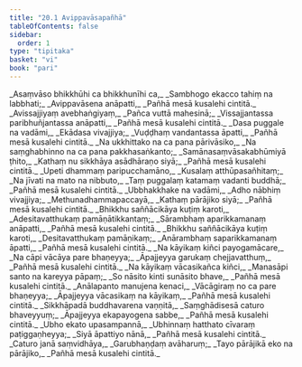 ```yaml
---
title: "20.1 Avippavāsapañhā"
tableOfContents: false
sidebar:
  order: 1
type: "tipitaka"
basket: "vi"
book: "pari"
---
```



<DynamicBreadcrumb />

<Division number="479" book="pari" bookNo="5" page="373">

<Paragraph number="2342" type="verses" book="pari">
_Asaṃvāso bhikkhūhi ca bhikkhunīhi ca,_  
_Sambhogo ekacco tahiṃ na labbhati;_  
_Avippavāsena anāpatti,_  
_Pañhā mesā kusalehi cintitā._  

</Paragraph>

<Paragraph number="2343" type="verses" book="pari">
_Avissajjiyaṃ avebhaṅgiyaṃ,_  
_Pañca vuttā mahesinā;_  
_Vissajjantassa paribhuñjantassa anāpatti,_  
_Pañhā mesā kusalehi cintitā._  

</Paragraph>

<Paragraph number="2344" type="verses" book="pari">
_Dasa puggale na vadāmi,_  
_Ekādasa vivajjiya;_  
_Vuḍḍhaṃ vandantassa āpatti,_  
_Pañhā mesā kusalehi cintitā._  

</Paragraph>

<Paragraph number="2345" type="verses" book="pari">
_Na ukkhittako na ca pana pārivāsiko,_  
_Na saṃghabhinno na ca pana pakkhasaṅkanto;_  
_Samānasaṃvāsakabhūmiyā ṭhito,_  
_Kathaṃ nu sikkhāya asādhāraṇo siyā;_  
_Pañhā mesā kusalehi cintitā._  

</Paragraph>

<Paragraph number="2346" type="verses" book="pari">
_Upeti dhammaṃ paripucchamāno,_  
_Kusalaṃ atthūpasañhitaṃ;_  
_Na jīvati na mato na nibbuto,_  
_Taṃ puggalaṃ katamaṃ vadanti buddhā;_  
_Pañhā mesā kusalehi cintitā._  

</Paragraph>

<Paragraph number="2347" type="verses" book="pari">
_Ubbhakkhake na vadāmi,_  
_Adho nābhiṃ vivajjiya;_  
_Methunadhammapaccayā,_  
_Kathaṃ pārājiko siyā;_  
_Pañhā mesā kusalehi cintitā._  

</Paragraph>

<Paragraph number="2348" type="verses" book="pari">
_Bhikkhu saññācikāya kuṭiṃ karoti,_  
_Adesitavatthukaṃ pamāṇātikkantaṃ;_  
_Sārambhaṃ aparikkamanaṃ anāpatti,_  
_Pañhā mesā kusalehi cintitā._  

</Paragraph>

<Paragraph number="2349" type="verses" book="pari">
_Bhikkhu saññācikāya kuṭiṃ karoti,_  
_Desitavatthukaṃ pamāṇikaṃ;_  
_Anārambhaṃ saparikkamanaṃ āpatti,_  
_Pañhā mesā kusalehi cintitā._  

</Paragraph>

<Paragraph number="2350" type="verses" book="pari">
_Na kāyikaṃ kiñci payogamācare,_  
_Na cāpi vācāya pare bhaṇeyya;_  
_Āpajjeyya garukaṃ chejjavatthuṃ,_  
_Pañhā mesā kusalehi cintitā._  

</Paragraph>

<Paragraph number="2351" type="verses" book="pari">
_Na kāyikaṃ vācasikañca kiñci,_  
_Manasāpi santo na kareyya pāpaṃ;_  
_So nāsito kinti sunāsito bhave,_  
_Pañhā mesā kusalehi cintitā._  

</Paragraph>

<Paragraph number="2352" type="verses" book="pari">
_Anālapanto manujena kenaci,_  
_Vācāgiraṃ no ca pare bhaṇeyya;_  
_Āpajjeyya vācasikaṃ na kāyikaṃ,_  
_Pañhā mesā kusalehi cintitā._  

</Paragraph>

<Paragraph number="2353" type="verses" book="pari">
_Sikkhāpadā buddhavarena vaṇṇitā,_  
_Saṃghādisesā caturo bhaveyyuṃ;_  
_Āpajjeyya ekapayogena sabbe,_  
_Pañhā mesā kusalehi cintitā._  

</Paragraph>

<Paragraph number="2354" type="verses" book="pari">
_Ubho ekato upasampannā,_  
_Ubhinnaṃ hatthato cīvaraṃ paṭiggaṇheyya;_  
_Siyā āpattiyo nānā,_  
_Pañhā mesā kusalehi cintitā._  

</Paragraph>

<Paragraph number="2355" type="verses" book="pari">
_Caturo janā saṃvidhāya,_  
_Garubhaṇḍaṃ avāharuṃ;_  
_Tayo pārājikā eko na pārājiko,_  
_Pañhā mesā kusalehi cintitā._
</Paragraph>
</Division>